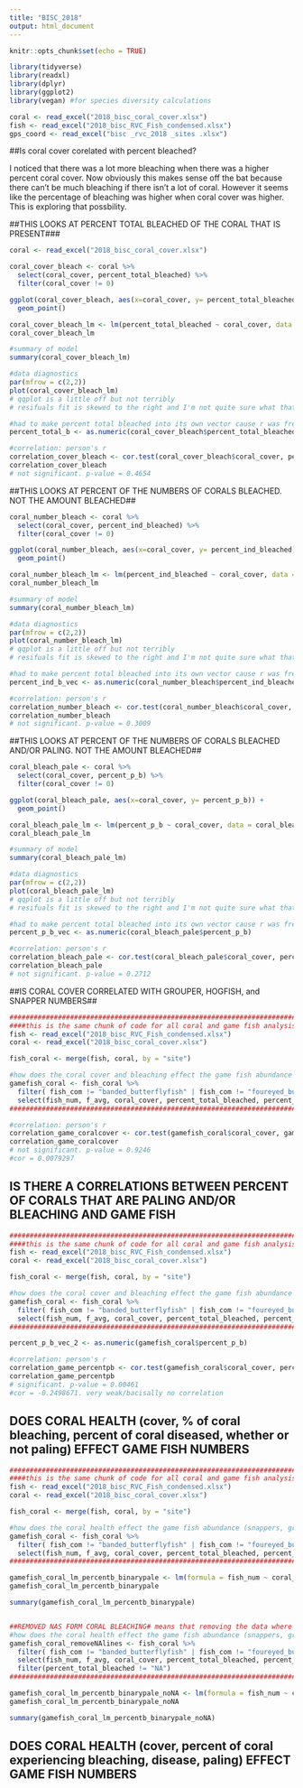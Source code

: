 ```yaml
---
title: "BISC_2018"
output: html_document
---
```


```r
knitr::opts_chunk$set(echo = TRUE)
```

```r

library(tidyverse)
library(readxl)
library(dplyr)
library(ggplot2)
library(vegan) #for species diversity calculations

```

```r

coral <- read_excel("2018_bisc_coral_cover.xlsx")
fish <- read_excel("2018_bisc_RVC_Fish_condensed.xlsx")
gps_coord <- read_excel("bisc _rvc_2018 _sites .xlsx")

```




##Is coral cover corelated with percent bleached?

I noticed that there was a lot more bleaching when there was a higher percent coral cover. Now obviously this makes sense off the bat because there can't be much bleaching if there isn't a lot of coral. However it seems like the percentage of bleaching was higher when coral cover was higher. This is exploring that possbility.

##THIS LOOKS AT PERCENT TOTAL BLEACHED OF THE CORAL THAT IS PRESENT###
```r

coral <- read_excel("2018_bisc_coral_cover.xlsx")

coral_cover_bleach <- coral %>%
  select(coral_cover, percent_total_bleached) %>%
  filter(coral_cover != 0)

ggplot(coral_cover_bleach, aes(x=coral_cover, y= percent_total_bleached)) +
  geom_point()

coral_cover_bleach_lm <- lm(percent_total_bleached ~ coral_cover, data = coral_cover_bleach)
coral_cover_bleach_lm

#summary of model
summary(coral_cover_bleach_lm)

#data diagnostics
par(mfrow = c(2,2))
plot(coral_cover_bleach_lm)
# qqplot is a little off but not terribly
# resifuals fit is skewed to the right and I'm not quite sure what that means, if it means anything

#had to make percent total bleached into its own vector cause r was freaking out. go figure
percent_total_b <- as.numeric(coral_cover_bleach$percent_total_bleached)

#correlation: person's r
correlation_cover_bleach <- cor.test(coral_cover_bleach$coral_cover, percent_total_b)
correlation_cover_bleach
# not significant. p-value = 0.4654

```

##THIS LOOKS AT PERCENT OF THE NUMBERS OF CORALS BLEACHED. NOT THE AMOUNT BLEACHED##
```r

coral_number_bleach <- coral %>%
  select(coral_cover, percent_ind_bleached) %>%
  filter(coral_cover != 0)

ggplot(coral_number_bleach, aes(x=coral_cover, y= percent_ind_bleached)) +
  geom_point()

coral_number_bleach_lm <- lm(percent_ind_bleached ~ coral_cover, data = coral_number_bleach)
coral_number_bleach_lm

#summary of model
summary(coral_number_bleach_lm)

#data diagnostics
par(mfrow = c(2,2))
plot(coral_number_bleach_lm)
# qqplot is a little off but not terribly
# resifuals fit is skewed to the right and I'm not quite sure what that means, if it means anything

#had to make percent total bleached into its own vector cause r was freaking out. go figure
percent_ind_b_vec <- as.numeric(coral_number_bleach$percent_ind_bleached)

#correlation: person's r
correlation_number_bleach <- cor.test(coral_number_bleach$coral_cover, percent_ind_b_vec)
correlation_number_bleach
# not significant. p-value = 0.3009
```
##THIS LOOKS AT PERCENT OF THE NUMBERS OF CORALS BLEACHED AND/OR PALING. NOT THE AMOUNT BLEACHED##

```r

coral_bleach_pale <- coral %>%
  select(coral_cover, percent_p_b) %>%
  filter(coral_cover != 0)

ggplot(coral_bleach_pale, aes(x=coral_cover, y= percent_p_b)) +
  geom_point()

coral_bleach_pale_lm <- lm(percent_p_b ~ coral_cover, data = coral_bleach_pale)
coral_bleach_pale_lm

#summary of model
summary(coral_bleach_pale_lm)

#data diagnostics
par(mfrow = c(2,2))
plot(coral_bleach_pale_lm)
# qqplot is a little off but not terribly
# resifuals fit is skewed to the right and I'm not quite sure what that means, if it means anything

#had to make percent total bleached into its own vector cause r was freaking out. go figure
percent_p_b_vec <- as.numeric(coral_bleach_pale$percent_p_b)

#correlation: person's r
correlation_bleach_pale <- cor.test(coral_bleach_pale$coral_cover, percent_p_b_vec)
correlation_bleach_pale
# not significant. p-value = 0.2712
```


  ##IS CORAL COVER CORRELATED WITH GROUPER, HOGFISH, and SNAPPER NUMBERS##
  
```r

###########################################################################
####this is the same chunk of code for all coral and game fish analysis###
fish <- read_excel("2018_bisc_RVC_Fish_condensed.xlsx")
coral <- read_excel("2018_bisc_coral_cover.xlsx")

fish_coral <- merge(fish, coral, by = "site")

#how does the coral cover and bleaching effect the game fish abundance (snappers, groupers, hogfish)
gamefish_coral <- fish_coral %>%
  filter( fish_com != "banded_butterflyfish" | fish_com != "foureyed_butterflyfish" | fish_com != "reef_butterflyfish" | fish_com != "spotfin_butterflyfish" | fish_com != "none") %>%
  select(fish_num, f_avg, coral_cover, percent_total_bleached, percent_ind_bleached, percent_paling, paling_coral, percent_p_b) 
##########################################################################

#correlation: person's r
correlation_game_coralcover <- cor.test(gamefish_coral$coral_cover, gamefish_coral$fish_num)
correlation_game_coralcover
# not significant. p-value = 0.9246
#cor = 0.0079297

```
  
## IS THERE A CORRELATIONS BETWEEN PERCENT OF CORALS THAT ARE PALING AND/OR BLEACHING AND GAME FISH
```r

###########################################################################
####this is the same chunk of code for all coral and game fish analysis###
fish <- read_excel("2018_bisc_RVC_Fish_condensed.xlsx")
coral <- read_excel("2018_bisc_coral_cover.xlsx")

fish_coral <- merge(fish, coral, by = "site")

#how does the coral cover and bleaching effect the game fish abundance (snappers, groupers, hogfish)
gamefish_coral <- fish_coral %>%
  filter( fish_com != "banded_butterflyfish" | fish_com != "foureyed_butterflyfish" | fish_com != "reef_butterflyfish" | fish_com != "spotfin_butterflyfish" | fish_com != "none") %>%
  select(fish_num, f_avg, coral_cover, percent_total_bleached, percent_ind_bleached, percent_paling, paling_coral, percent_p_b) 
##########################################################################

percent_p_b_vec_2 <- as.numeric(gamefish_coral$percent_p_b)

#correlation: person's r
correlation_game_percentpb <- cor.test(gamefish_coral$coral_cover, percent_p_b_vec_2)
correlation_game_percentpb
# significant. p-value = 0.00461
#cor = -0.2498671. very weak/bacisally no correlation
```

  
## DOES CORAL HEALTH (cover, % of coral bleaching, percent of coral diseased, whether or not paling) EFFECT GAME FISH NUMBERS##

```r

###########################################################################
####this is the same chunk of code for all coral and game fish analysis###
fish <- read_excel("2018_bisc_RVC_Fish_condensed.xlsx")
coral <- read_excel("2018_bisc_coral_cover.xlsx")

fish_coral <- merge(fish, coral, by = "site")

#how does the coral health effect the game fish abundance (snappers, groupers, hogfish)
gamefish_coral <- fish_coral %>%
  filter( fish_com != "banded_butterflyfish" | fish_com != "foureyed_butterflyfish" | fish_com != "reef_butterflyfish" | fish_com != "spotfin_butterflyfish" | fish_com != "none") %>%
  select(fish_num, f_avg, coral_cover, percent_total_bleached, percent_ind_bleached, paling_coral, percent_paling, percent_p_b) 
##########################################################################

gamefish_coral_lm_percentb_binarypale <- lm(formula = fish_num ~ coral_cover + percent_total_bleached + paling_coral, data = gamefish_coral)
gamefish_coral_lm_percentb_binarypale

summary(gamefish_coral_lm_percentb_binarypale)


##REMOVED NAS FORM CORAL BLEACHING# means that removing the data where there is no coral cover, I don't love that/ will try to find a way around it
#how does the coral health effect the game fish abundance (snappers, groupers, hogfish)
gamefish_coral_removeNAlines <- fish_coral %>%
  filter( fish_com != "banded_butterflyfish" | fish_com != "foureyed_butterflyfish" | fish_com != "reef_butterflyfish" | fish_com != "spotfin_butterflyfish" | fish_com != "none") %>%
  select(fish_num, f_avg, coral_cover, percent_total_bleached, percent_ind_bleached, paling_coral, percent_paling, percent_p_b) %>%
  filter(percent_total_bleached != "NA")
##########################################################################

gamefish_coral_lm_percentb_binarypale_noNA <- lm(formula = fish_num ~ coral_cover + percent_total_bleached + paling_coral, data = gamefish_coral)
gamefish_coral_lm_percentb_binarypale_noNA

summary(gamefish_coral_lm_percentb_binarypale_noNA)
```

## DOES CORAL HEALTH (cover, percent of coral experiencing bleaching, disease, paling) EFFECT GAME FISH NUMBERS##

  
  

